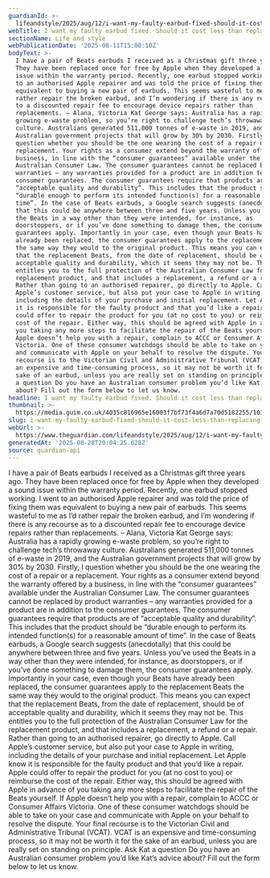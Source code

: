 ```yaml
---
guardianId: >-
  lifeandstyle/2025/aug/12/i-want-my-faulty-earbud-fixed-should-it-cost-less-than-replacing-the-pair
webTitle: I want my faulty earbud fixed. Should it cost less than replacing the pair?
sectionName: Life and style
webPublicationDate: '2025-08-11T15:00:10Z'
bodyText: >-
  I have a pair of Beats earbuds I received as a Christmas gift three years ago.
  They have been replaced once for free by Apple when they developed a sound
  issue within the warranty period. Recently, one earbud stopped working. I went
  to an authorised Apple repairer and was told the price of fixing them was
  equivalent to buying a new pair of earbuds. This seems wasteful to me as I’d
  rather repair the broken earbud, and I’m wondering if there is any recourse as
  to a discounted repair fee to encourage device repairs rather than
  replacements. – Alana, Victoria Kat George says: Australia has a rapidly
  growing e-waste problem, so you’re right to challenge tech’s throwaway
  culture. Australians generated 511,000 tonnes of e-waste in 2019, and the
  Australian government projects that will grow by 30% by 2030. Firstly, I
  question whether you should be the one wearing the cost of a repair or a
  replacement. Your rights as a consumer extend beyond the warranty offered by a
  business, in line with the “consumer guarantees” available under the
  Australian Consumer Law. The consumer guarantees cannot be replaced by product
  warranties – any warranties provided for a product are in addition to the
  consumer guarantees. The consumer guarantees require that products are of
  “acceptable quality and durability”. This includes that the product should be
  “durable enough to perform its intended function(s) for a reasonable amount of
  time”. In the case of Beats earbuds, a Google search suggests (anecdotally)
  that this could be anywhere between three and five years. Unless you’ve used
  the Beats in a way other than they were intended, for instance, as
  doorstoppers, or if you’ve done something to damage them, the consumer
  guarantees apply. Importantly in your case, even though your Beats have
  already been replaced, the consumer guarantees apply to the replacement Beats
  the same way they would to the original product. This means you can expect
  that the replacement Beats, from the date of replacement, should be of
  acceptable quality and durability, which it seems they may not be. This
  entitles you to the full protection of the Australian Consumer Law for the
  replacement product, and that includes a replacement, a refund or a repair.
  Rather than going to an authorised repairer, go directly to Apple. Call
  Apple’s customer service, but also put your case to Apple in writing,
  including the details of your purchase and initial replacement. Let Apple know
  it is responsible for the faulty product and that you’d like a repair. Apple
  could offer to repair the product for you (at no cost to you) or reimburse the
  cost of the repair. Either way, this should be agreed with Apple in advance of
  you taking any more steps to facilitate the repair of the Beats yourself. If
  Apple doesn’t help you with a repair, complain to ACCC or Consumer Affairs
  Victoria. One of these consumer watchdogs should be able to take on your case
  and communicate with Apple on your behalf to resolve the dispute. Your final
  recourse is to the Victorian Civil and Administrative Tribunal (VCAT). VCAT is
  an expensive and time-consuming process, so it may not be worth it for the
  sake of an earbud, unless you are really set on standing on principle. Ask Kat
  a question Do you have an Australian consumer problem you’d like Kat’s advice
  about? Fill out the form below to let us know.
headline: I want my faulty earbud fixed. Should it cost less than replacing the pair?
thumbnail: >-
  https://media.guim.co.uk/4035c816965e16003f7bf73f4a6d7a70d5182255/1036_0_5200_4160/500.jpg
slug: i-want-my-faulty-earbud-fixed-should-it-cost-less-than-replacing-the-pair
webUrl: >-
  https://www.theguardian.com/lifeandstyle/2025/aug/12/i-want-my-faulty-earbud-fixed-should-it-cost-less-than-replacing-the-pair
generatedAt: '2025-08-28T20:04:25.628Z'
source: guardian-api
---
```

I have a pair of Beats earbuds I received as a Christmas gift three years ago. They have been replaced once for free by Apple when they developed a sound issue within the warranty period. Recently, one earbud stopped working. I went to an authorised Apple repairer and was told the price of fixing them was equivalent to buying a new pair of earbuds. This seems wasteful to me as I’d rather repair the broken earbud, and I’m wondering if there is any recourse as to a discounted repair fee to encourage device repairs rather than replacements. – Alana, Victoria Kat George says: Australia has a rapidly growing e-waste problem, so you’re right to challenge tech’s throwaway culture. Australians generated 511,000 tonnes of e-waste in 2019, and the Australian government projects that will grow by 30% by 2030. Firstly, I question whether you should be the one wearing the cost of a repair or a replacement. Your rights as a consumer extend beyond the warranty offered by a business, in line with the “consumer guarantees” available under the Australian Consumer Law. The consumer guarantees cannot be replaced by product warranties – any warranties provided for a product are in addition to the consumer guarantees. The consumer guarantees require that products are of “acceptable quality and durability”. This includes that the product should be “durable enough to perform its intended function(s) for a reasonable amount of time”. In the case of Beats earbuds, a Google search suggests (anecdotally) that this could be anywhere between three and five years. Unless you’ve used the Beats in a way other than they were intended, for instance, as doorstoppers, or if you’ve done something to damage them, the consumer guarantees apply. Importantly in your case, even though your Beats have already been replaced, the consumer guarantees apply to the replacement Beats the same way they would to the original product. This means you can expect that the replacement Beats, from the date of replacement, should be of acceptable quality and durability, which it seems they may not be. This entitles you to the full protection of the Australian Consumer Law for the replacement product, and that includes a replacement, a refund or a repair. Rather than going to an authorised repairer, go directly to Apple. Call Apple’s customer service, but also put your case to Apple in writing, including the details of your purchase and initial replacement. Let Apple know it is responsible for the faulty product and that you’d like a repair. Apple could offer to repair the product for you (at no cost to you) or reimburse the cost of the repair. Either way, this should be agreed with Apple in advance of you taking any more steps to facilitate the repair of the Beats yourself. If Apple doesn’t help you with a repair, complain to ACCC or Consumer Affairs Victoria. One of these consumer watchdogs should be able to take on your case and communicate with Apple on your behalf to resolve the dispute. Your final recourse is to the Victorian Civil and Administrative Tribunal (VCAT). VCAT is an expensive and time-consuming process, so it may not be worth it for the sake of an earbud, unless you are really set on standing on principle. Ask Kat a question Do you have an Australian consumer problem you’d like Kat’s advice about? Fill out the form below to let us know.
